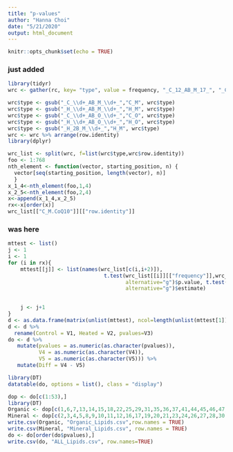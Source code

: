 ```yaml
---
title: "p-values"
author: "Hanna Choi"
date: "5/21/2020"
output: html_document
---
```


```r
knitr::opts_chunk$set(echo = TRUE)
```
### just added
```r
library(tidyr)
wrc <- gather(rc, key= "type", value = frequency, "_C_12_AB_M_17_", "_C_19_AB_M_16_", "_C_14_AB_M_27_", "_C_30_AB_M_14_", "_C_4_AB_M_08_", "_C_7_AB_M_07_"  ,"_H_30_AB_M_11_"  ,"_H_28_AB_M_03_","_H_11_AB_M_13_", "_H_17_AB_M_18_"  ,   "_H_26_AB_M_12_"   ,  "_H_2B_M_02_"    ,    "_H_2_AB_M_23_", "_H_32_AB_M_20_"   ,  "_H_34_AB_M_01_"    , "_H_4_AB_M_05_"   ,   "_C_19_AB_O_26_"  , "_C_27_AB_O_21_"    , "_C_12_AB_O_25_"     ,"_C_14_AB_O_09_"   ,  "_C_34_AB_O_10_" , "_C_4_AB_O_04_", "_H_17_AB_O_22_",  "_H_11_AB_O_24_"    , "_H_2_AB_O_15_","_H_32_AB_O_19_", "_H_4_AB_O_06_")

wrc$type <- gsub("_C_\\d+_AB_M_\\d+_","C_M", wrc$type)
wrc$type <- gsub("_H_\\d+_AB_M_\\d+_","H_M", wrc$type)
wrc$type <- gsub("_C_\\d+_AB_O_\\d+_","C_O", wrc$type)
wrc$type <- gsub("_H_\\d+_AB_O_\\d+_","H_O", wrc$type)
wrc$type <- gsub("_H_2B_M_\\d+_","H_M", wrc$type)
wrc <- wrc %>% arrange(row.identity)
library(dplyr)
```
```r
wrc_list <- split(wrc, f=list(wrc$type,wrc$row.identity))
foo <- 1:768
nth_element <- function(vector, starting_position, n) { 
  vector[seq(starting_position, length(vector), n)] 
  }
x_1_4<-nth_element(foo,1,4)
x_2_5<-nth_element(foo,2,4)
x<-append(x_1_4,x_2_5)
rx<-x[order(x)]
wrc_list[["C_M.CoQ10"]][["row.identity"]]
```
### was here
```r
mttest <- list()
j <- 1
i <- 1
for (i in rx){
    mttest[[j]] <- list(names(wrc_list[c(i,i+2)]),
                               t.test(wrc_list[[i]][["frequency"]],wrc_list[[(i+2)]][["frequency"]],
                                      alternative="g")$p.value, t.test(wrc_list[[i]][["frequency"]],wrc_list[[(i+2)]][["frequency"]],
                                      alternative="g")$estimate)

    
    j <- j+1
}
d <- as.data.frame(matrix(unlist(mttest), ncol=length(unlist(mttest[1])), byrow = TRUE))
d <- d %>%
  rename(Control = V1, Heated = V2, pvalues=V3)
do <- d %>%
   mutate(pvalues = as.numeric(as.character(pvalues)),
          V4 = as.numeric(as.character(V4)),
          V5 = as.numeric(as.character(V5))) %>%
   mutate(Diff = V4 - V5)
```
```r
library(DT)
datatable(do, options = list(), class = "display")
```

```r
dop <- do[c(1:53),] 
library(DT)
Organic <- dop[c(1,6,7,13,14,15,18,22,25,29,31,35,36,37,41,44,45,46,47,49),]
Mineral <- dop[c(2,3,4,5,8,9,10,11,12,16,17,19,20,21,23,24,26,27,28,30,32,33,34,38,39,40,42,43,48,50,51,52,53),]
write.csv(Organic, "Organic_Lipids.csv",row.names = TRUE)
write.csv(Mineral, "Mineral_Lipids.csv", row.names = TRUE)
do <- do[order(do$pvalues),]
write.csv(do, "ALL_Lipids.csv", row.names=TRUE)
```
